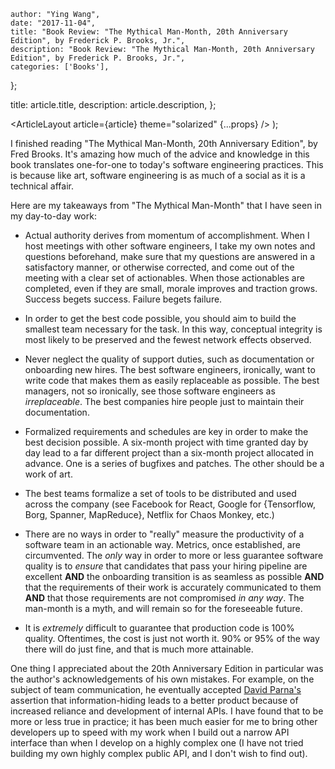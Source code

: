 
    author: "Ying Wang",
    date: "2017-11-04",
    title: "Book Review: "The Mythical Man-Month, 20th Anniversary Edition", by Frederick P. Brooks, Jr.",
    description: "Book Review: "The Mythical Man-Month, 20th Anniversary Edition", by Frederick P. Brooks, Jr.",
    categories: ['Books'],
};

  title: article.title,
  description: article.description,
};

  <ArticleLayout article={article} theme="solarized" {...props} />
);

I finished reading "The Mythical Man-Month, 20th Anniversary Edition", by Fred Brooks. It's amazing how much of the advice and knowledge in this book translates one-for-one to today's software engineering practices. This is because like art, software engineering is as much of a social as it is a technical affair.

Here are my takeaways from "The Mythical Man-Month" that I have seen in my day-to-day work:

- Actual authority derives from momentum of accomplishment. When I host meetings with other software engineers, I take my own notes and questions beforehand, make sure that my questions are answered in a satisfactory manner, or otherwise corrected, and come out of the meeting with a clear set of actionables. When those actionables are completed, even if they are small, morale improves and traction grows. Success begets success. Failure begets failure.

- In order to get the best code possible, you should aim to build the smallest team necessary for the task. In this way, conceptual integrity is most likely to be preserved and the fewest network effects observed.

- Never neglect the quality of support duties, such as documentation or onboarding new hires. The best software engineers, ironically, want to write code that makes them as easily replaceable as possible. The best managers, not so ironically, see those software engineers as _irreplaceable_. The best companies hire people just to maintain their documentation.

- Formalized requirements and schedules are key in order to make the best decision possible. A six-month project with time granted day by day lead to a far different project than a six-month project allocated in advance. One is a series of bugfixes and patches. The other should be a work of art.

- The best teams formalize a set of tools to be distributed and used across the company (see Facebook for React, Google for {Tensorflow, Borg, Spanner, MapReduce}, Netflix for Chaos Monkey, etc.)

- There are no ways in order to "really" measure the productivity of a software team in an actionable way. Metrics, once established, are circumvented. The _only_ way in order to more or less guarantee software quality is to _ensure_ that candidates that pass your hiring pipeline are excellent **AND** the onboarding transition is as seamless as possible **AND** that the requirements of their work is accurately communicated to them **AND** that those requirements are not compromised _in any way_. The man-month is a myth, and will remain so for the foreseeable future.

- It is _extremely_ difficult to guarantee that production code is 100% quality. Oftentimes, the cost is just not worth it. 90% or 95% of the way there will do just fine, and that is much more attainable.

One thing I appreciated about the 20th Anniversary Edition in particular was the author's acknowledgements of his own mistakes. For example, on the subject of team communication, he eventually accepted [David Parna's](https://en.wikipedia.org/wiki/David_Parnas) assertion that information-hiding leads to a better product because of increased reliance and development of internal APIs. I have found that to be more or less true in practice; it has been much easier for me to bring other developers up to speed with my work when I build out a narrow API interface than when I develop on a highly complex one (I have not tried building my own highly complex public API, and I don't wish to find out).
